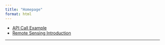 ```yaml
---
title: "Homepage"
format: html
---
```


- [API Call Example](code/api_call.html)
- [Remote Sensing Introduction](code/rs_intro.html)

---
